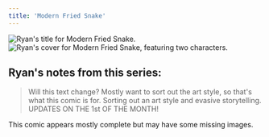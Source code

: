 ```yaml
---
title: 'Modern Fried Snake'
---
```


![Ryan's title for Modern Fried Snake.](/images/modern-fried-snake/moderntitle.jpg)
![Ryan's cover for Modern Fried Snake, featuring two characters.](/images/modern-fried-snake/modernsplash.jpg)

## Ryan's notes from this series:

> Will this text change? Mostly want to sort out the art style, so that's what this comic is for. Sorting out an art style and evasive storytelling. UPDATES ON THE 1st OF THE MONTH!

This comic appears mostly complete but may have some missing images.
